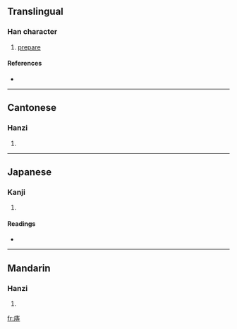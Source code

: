 ==Translingual==

===Han character===
{{Han char|rn=53|rad=广|as=06|sn=9|four=0024<sub>1</sub>|canj=戈土木戈 (IGDI)}}

# [[prepare]]

====References====
* {{Han ref|kx=0345.230|dkj=09310|dj=0655.120|hdz=20880.040|uh=5EA4|ud=24228|bh=CEB6|bd=52918}}

----

==Cantonese==

===Hanzi===
{{yue-hanzi|jyut=|y=ji6}}

# {{defn|Cantonese|sort=广06}}

----

==Japanese==

===Kanji===
{{ja-kanji|grade=|rs=广06}}

# {{defn|Japanese|sort=广06}}

====Readings====
* {{ja-readings|on=[[ち]] (chi), [[じ]] (ji)|kun=[[たくわえる]] (takuwaeru)}}

----

==Mandarin==

===Hanzi===
{{cmn-hanzi|pin=[[zhì]] ([[zhi4]])|wg=chih<sup>4</sup>}}

# {{defn|Mandarin|sort=广06}}

[[fr:庤]]